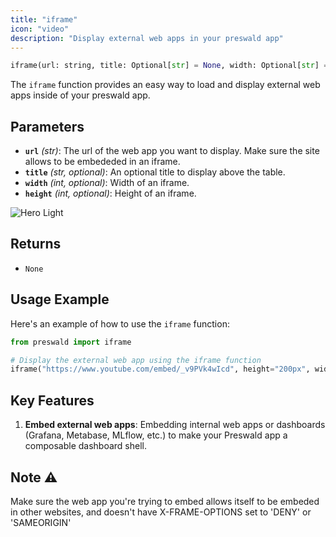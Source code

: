 ```yaml
---
title: "iframe"
icon: "video"
description: "Display external web apps in your preswald app"
---
```


```python
iframe(url: string, title: Optional[str] = None, width: Optional[str] = '100%', height: Optional[str] = "500px") -> None
```

The `iframe` function provides an easy way to load and display external web apps inside of your preswald app.

## Parameters

- **`url`** _(str)_: The url of the web app you want to display. Make sure the site allows to be embededed in an iframe.
- **`title`** _(str, optional)_: An optional title to display above the table.
- **`width`** _(int, optional)_: Width of an iframe.
- **`height`** _(int, optional)_: Height of an iframe.

<Frame>
<img
  className="block dark:hidden"
  src="/images/iframe.png"
  alt="Hero Light"
/>
</Frame>

## Returns

- `None`

## Usage Example

Here's an example of how to use the `iframe` function:

```python
from preswald import iframe

# Display the external web app using the iframe function
iframe("https://www.youtube.com/embed/_v9PVk4wIcd", height="200px", width="50%")
```

## Key Features

1. **Embed external web apps**: Embedding internal web apps or dashboards (Grafana, Metabase, MLflow, etc.) to make your Preswald app a composable dashboard shell.

## Note ⚠️

Make sure the web app you're trying to embed allows itself to be embeded in other websites, and doesn't have X-FRAME-OPTIONS set to 'DENY' or 'SAMEORIGIN'
